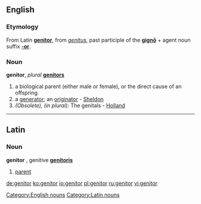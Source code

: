 ==English==

===Etymology===
From Latin '''[[genitor#Latin|genitor]]''', from ''[[genitus]]'', past participle of the '''[[gigno|gignō]]''' + agent noun suffix '''[[-or]]'''.

===Noun===
'''genitor''', ''plural'' '''[[genitors]]'''

# a biological parent (either male or female), or the direct cause of an offspring.
# a [[generator]]; an [[originator]] - [[Sheldon]]
# ''(Obsolete), (in plural):'' The genitals - [[Holland]]

[[Category:English nouns]]

----

==Latin==

===Noun===
'''genitor''' {{m}}, genitive '''[[genitoris]]'''

# [[parent]]

[[Category:Latin nouns]]

[[de:genitor]]
[[ko:genitor]]
[[io:genitor]]
[[pl:genitor]]
[[ru:genitor]]
[[vi:genitor]]